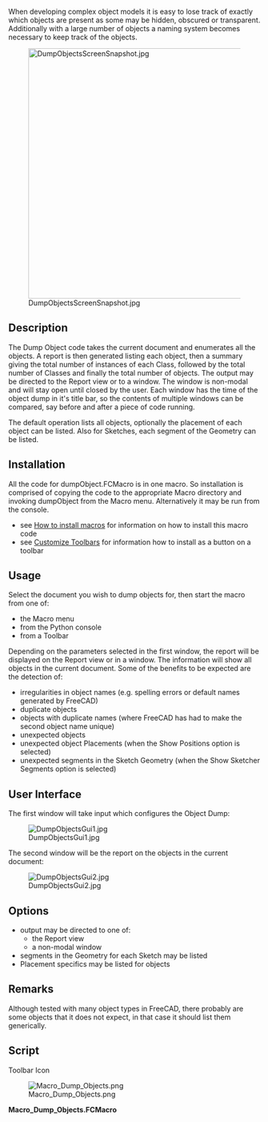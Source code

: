 <languages/>

{{Macro
|Name=Macro Dump Objects
|Description=This macro generates a listing of all objects in the current document - the list can be in a window or on the Report view.
|Author=Piffpoof
|Version=0.3
|Date=2023-01-14
|FCVersion= 0.20
|Download=[https://wiki.freecad.org/images/2/2e/Macro_Dump_Objects.png ToolBar Icon]
}}

When developing complex object models it is easy to lose track of exactly which objects are present as some may be hidden, obscured or transparent. Additionally with a large number of objects a naming system becomes necessary to keep track of the objects.

[[File:DumpObjectsScreenSnapshot.jpg|500px]]

==Description==

The Dump Object code takes the current document and enumerates all the objects. A report is then generated listing each object, then a summary giving the total number of instances of each Class, followed by the total number of Classes and finally the total number of objects. The output may be directed to the Report view or to a window. The window is non-modal and will stay open until closed by the user. Each window has the time of the object dump in it's title bar, so the contents of multiple windows can be compared, say before and after a piece of code running.

The default operation lists all objects, optionally the placement of each object can be listed. Also for Sketches, each segment of the Geometry can be listed.

==Installation==

All the code for dumpObject.FCMacro is in one macro. So installation is comprised of copying the code to the appropriate Macro directory and invoking dumpObject from the Macro menu. Alternatively it may be run from the console.
* see [[How to install macros]] for information on how to install this macro code
* see [[Customize Toolbars]] for information how to install as a button on a toolbar

==Usage==

Select the document you wish to dump objects for, then start the macro from one of:
* the Macro menu
* from the Python console
* from a Toolbar

Depending on the parameters selected in the first window, the report will be displayed on the Report view or in a window.
The information will show all objects in the current document. Some of the benefits to be expected are the detection of:

* irregularities in object names (e.g. spelling errors or default names generated by FreeCAD)
* duplicate objects
* objects with duplicate names (where FreeCAD has had to make the second object name unique)
* unexpected objects
* unexpected object Placements (when the Show Positions option is selected)
* unexpected segments in the Sketch Geometry (when the Show Sketcher Segments option is selected)

==User Interface==

The first window will take input which configures the Object Dump:

[[File:DumpObjectsGui1.jpg]]

The second window will be the report on the objects in the current document:

[[File:DumpObjectsGui2.jpg]]

==Options==

* output may be directed to one of:
** the Report view
**a non-modal window
* segments in the Geometry for each Sketch may be listed
* Placement specifics may be listed for objects

==Remarks==

Although tested with many object types in FreeCAD, there probably are some objects that it does not expect, in that case it should list them generically.

==Script== 

Toolbar Icon

[[Image:Macro_Dump_Objects.png]]

'''Macro_Dump_Objects.FCMacro'''

{{MacroCode|code=
#
#                       Dump Object
#                       v 0.3 - 14/01/2023 conversion to PySide2
#                       v 0.2 - added report to CSV file
#                       v 0.1 - added report to window
#                       v 0.0 - report to Report view
#
#***********************************************************************************
# routine to dump object space for Geometric model in the currently active file
#
__title__   = "Dump_Objects"
__author__  = "Piffpoof"
__url__     = "https://wiki.freecad.org/Macro_Dump_Objects"
__version__ = "0.3"
__date__    = "2023/01/14"    #YYYY/MM/DD
#

# import statements
from PySide2 import QtWidgets, QtGui, QtCore
from PySide2.QtWidgets import * #QDialog , QLineEdit, QPushButton, QApplication
from datetime import datetime       # datestamp on output window
from os.path import expanduser      # output directory for CSV
import math
# UI Class definitions

class configureMacro(QtWidgets.QDialog):
    """"""
    def __init__(self):
        super(configureMacro, self).__init__()
        self.initUI()
    def initUI(self):
        self.result         = None
        # set up display only field for selected path type
        self.cbss           = QtWidgets.QCheckBox("Show Sketcher Segments?", self)
        self.cbss.move(20,20)
        self.cbp            = QtWidgets.QCheckBox("Show Positions?", self)
        self.cbp.move(220,20)
        self.pathTypeLbl    = QtWidgets.QLabel("Select Report Destination:", self)
        self.pathTypeLbl.move(20, 70)
        # cancel button
        cancelButton = QtWidgets.QPushButton('Cancel', self)
        cancelButton.clicked.connect(self.onCancel)
        cancelButton.move(10, 100)
        # button #1
        button1 = QtWidgets.QPushButton(choice1, self)
        button1.clicked.connect(self.onBtn1)
        button1.move(120, 100)
        # button #2
        button2 = QtWidgets.QPushButton(choice2, self)
        button2.clicked.connect(self.onBtn2)
        button2.move(235, 100)
        # button #3
        button3 = QtWidgets.QPushButton(choice3, self)
        button3.clicked.connect(self.onBtn3)
        button3.move(327, 100)
        # define window     xLoc,yLoc,xDim,yDim
        self.setGeometry(   250, 250, 435, 150)
        self.setWindowTitle("Select a Report Destination")
        self.setWindowFlags(QtCore.Qt.WindowStaysOnTopHint)
        self.show()
    def onCancel(self):
        self.result = "cancelled"
        self.close()
    def onBtn1(self):
        self.result = choice1
        self.close()
    def onBtn2(self):
        self.result = choice2
        self.close()
    def onBtn3(self):
        self.result = choice3
        self.close()

class DisplayText(QtWidgets.QWidget):
    """"""
    def __init__(self, textToDisplay):
        self.text = textToDisplay
        super(DisplayText, self).__init__()
        self.initUI(textToDisplay)
    def initUI(self, textToDisplay):
        """Constructor"""
        self.textToDisplay = textToDisplay
        # some window dimensions
        self.windowHome = screenWidth * 0.05
        self.windowWidth = screenWidth * 0.9
        self.windowHeight = 400
        self.fieldMargin = 40
        # some column titles
        columnLabels = QtWidgets.QLabel(formatPrintLine("Type / WB","Shape","User Supplied Label","Name"))
        columnLabels.setFont('Courier')
        # set up text editing widget
        text_editor = QtWidgets.QTextEdit(self)
        #self.setCentralWidget(self.text_editor)
        text_editor.setFont('Courier')
        text_editor.setLineWrapMode(QtWidgets.QTextEdit.NoWrap)
        text_editor.move(self.fieldMargin,self.fieldMargin)
        text_editor.move(0,self.fieldMargin)
        text_editor.resize(self.windowWidth-(2*self.fieldMargin),self.windowHeight-(2*self.fieldMargin))
        text_editor.resize(self.windowWidth,self.windowHeight-(2*self.fieldMargin))
        text_editor.append(self.textToDisplay)
        # set up the layout
        vBox = QtWidgets.QVBoxLayout()
        vBox.addWidget(columnLabels)
        vBox.addWidget(text_editor)
        self.setLayout(vBox)
        # define window     xLoc,yLoc,xDim,yDim
        self.setGeometry(   self.windowHome, self.windowHome, self.windowWidth, self.windowHeight)
        self.setWindowTitle("Object Dump of '" + FreeCADGui.ActiveDocument.Document.Label + "' at " + str(datetime.now()))
        self.show()
    #----------------------------------------------------------------------
    def onOk(self):
        self.close()

# Class definitions

# Function Definitions

def countObjects():
    printList = list()
    objectTypeTable = {}
    # build up dictionary of different classes and keep a count
    for obj in FreeCAD.ActiveDocument.Objects:
        if objectTypeTable.__contains__(obj.TypeId):
            objectTypeTable[obj.TypeId] = objectTypeTable[obj.TypeId]+1
        else:
            objectTypeTable[obj.TypeId] = 1
        wb = obj.TypeId[0:obj.TypeId.find("::")]
        shape = obj.TypeId[obj.TypeId.find("::")+2:]
        #print wb + "---" + shape
        placementString = ""
        if obj.TypeId == "Sketcher::SketchObject":
            printList.append(formatPrintLine("Sketch", "", str(obj.Label)))
            if showSketcherSegmentsFlag:
                for i in obj.Geometry:
                    printList.append(formatPrintLine("", " -segment", str(i)))
        elif wb == "Part":
            if showPlacementFlag:
                placementString = str(obj.Placement)
            if shape in ("Cylinder", "Cut", "Box", "Fuse", "Loft", "Feature", "FeaturePython", "Part2DObjectPython"):
                printList.append(formatPrintLine(wb, shape, str(obj.Label), str(obj.Name)))
            else: # print shapes not in list above
                printList.append(formatPrintLine(str(obj.TypeId), "", str(obj.Label), str(obj.Name)))
        elif wb == "PartDesign":
            if showPlacementFlag:
                placementString = str(obj.Placement)
            if shape in ("Pad", "Feature", "Fillet", "Part2DObjectPython"):
                printList.append(formatPrintLine(wb, shape, str(obj.Label), str(obj.Name)))
            else: # print shapes not in list above
                printList.append(formatPrintLine(str(obj.TypeId), "", str(obj.Label), str(obj.Name)))
        elif obj.TypeId == "App::DocumentObjectGroup":
            printList.append(formatPrintLine("Group", "", str(obj.Label)))
        elif obj.TypeId == "Image::ImagePlane":
            printList.append(formatPrintLine(wb, shape, str(obj.Label), str(obj.Name)))     
        else: # print workbench shapes not in lists above
            printList.append(formatPrintLine(str(obj.TypeId), str(obj.Label), str(obj.Name)))
        if showPlacementFlag and len(placementString)!=0:
            printList.append(formatPrintLineMax("", " -placement", placementString))

    printList.append("")
    printList.append(summarySeparator)
    from collections import OrderedDict
    sortedByTags = OrderedDict(sorted(objectTypeTable.items(), key=lambda x: x[1], reverse=True))
    for k, v in sortedByTags.items():
        printList.append(formatPrintLineSum(k,v))
    printList.append("")
    objectClassCount = 0; objectTotalCount = 0
    for i in objectTypeTable:
        objectTotalCount = objectTotalCount + objectTypeTable[i]
    objectCLassCount = len(objectTypeTable)
    printList.append(formatPrintLineSum("Object Class Total is ", str(objectCLassCount)))
    printList.append(formatPrintLineSum("Object Total is ", str(objectTotalCount)))
    printList.append(summarySeparator)
    return printList

def formatPrintLineSum(a,b):
    return printLineFormatter(2, a, str(b), "", "")

def formatPrintLineMax(a,b,c):
    return printLineFormatter(1, a, b, "", "")

def formatPrintLine(a,b,c, *args):
    d = ""
    if len(args)==1:
        d = args[0]
    return printLineFormatter(0, a, b, c, d)

def printLineFormatter(flag,a,b,c,d):
    # flag = 0  standard print, spread values over 4 columns
    # flag = 1  printing verbose things like Sketch details or Placements, combine columns 3 & 4
    # flag = 2  printing the summary lines, combine columns 1 & 2
    suffix = ""
    if csvFlag:
        pfs2 = printFormatString2csv
        pfs3 = printFormatString3csv
        pfs4 = printFormatString4csv
    else:
        pfs2 = printFormatString2
        pfs3 = printFormatString3
        pfs4 = printFormatString4
    if flag==0:
        aa = a[:f1]
        bb = b[:f2]
        cc = c[:f3]
        dd = d[:f4]
        return pfs4.format(aa,bb,cc,dd)
    elif flag==1:
        aa = a[:f1]
        bb = b[:f2]
        cc = c[:f3+f4]
        dd = d[:f4]
        return pfs3.format(aa,bb,cc)
    else:
        print(a)
        aa = a[:f1+f2]
        bb = b[:f3+f4]
        return pfs2.format(aa,bb)

# Constant definitions
# set some field widths
screenWidth = QtWidgets.QDesktopWidget().screenGeometry().width()
global f1, f2, f3, f4
# f1 = 15; f2 = 25; f3 = 45; f4 = 25 # 110 columns in 1000 pixels
f1 = math.floor(15*screenWidth/1000); f2 = math.floor(25*screenWidth/1000); f3 = math.floor(45*screenWidth/1000); f4 = math.floor(25*screenWidth/1000)
# and some print format strings
global printFormatString2, printFormatString3, printFormatString4
global printFormatString2csv, printFormatString3csv, printFormatString4csv
printFormatString2 = "{0:<"+str(f1+f2)+"} {1:<"+str(f3)+"}"
printFormatString2csv = "{0}, {1}"
printFormatString3 = "{0:<"+str(f1)+"} {1:<"+str(f2)+"} {2:<"+str(f3+f4)+"}"
printFormatString3csv = "{0}, {1}, {2}"
printFormatString4 = "{0:<"+str(f1)+"} {1:<"+str(f2)+"} {2:<"+str(f3)+"} {3:<"+str(f4)+"}"
printFormatString4csv = "{0}, {1}, {2}, {3}"
# some button labels that are checked in the code
global choice1, choice2, choice3, csvFlag
choice1 = "Report View"; choice2 = "CSV File"; choice3 = "Window"
csvFlag = False
summarySeparator = "======================================================="
summarySeparatorCsv = "-------------------------------------------------------"
# code ***********************************************************************************
if FreeCAD.ActiveDocument != None:
    # ask if to window or to Report View...
    form = configureMacro()
    form.exec_()
    showSketcherSegmentsFlag = False
    if form.cbss.isChecked():
        showSketcherSegmentsFlag = True
    showPlacementFlag = False
    if form.cbp.isChecked():
        showPlacementFlag = True
    if form.result == choice2:
        csvFlag = True
        showSketcherSegmentsFlag = False
        showPlacementFlag = False
        summarySeparator = summarySeparatorCsv
    printList = countObjects()
    if form.result == choice1: # report to Report View
        mainWindow = FreeCADGui.getMainWindow()
        dockWidgets = mainWindow.findChildren(QtWidgets.QDockWidget)
        reportViewFlag = False
        for dw in dockWidgets:
            if dw.objectName() == "Report view":
                reportViewFlag = True
        if reportViewFlag:
            print( printFormatString4.format(   "", "", "(User Supplied)", ""))
            print( printFormatString4.format(   "Type", "Shape", "Label", "Name"))
            print( "")
            for line in printList:
                print( line + "\n")
        else:
            QtWidgets.QMessageBox.information(None,"","Please use 'Menu->View->Views->Report view' to open the 'Report view'")
    if form.result == choice2: # report to CSV file
        filePath = QtWidgets.QFileDialog.getSaveFileName(parent=None,caption="Save CSV file as",dir=expanduser("~"),filter="*.csv")
        file = open(filePath[0],"w")
        for line in printList:
            file.write(line + "\n")
        file.close()
    if form.result == choice3: # report to window
        #----------------------------------------------------------------------
        longPrintLine = ""
        for line in printList:
            longPrintLine = longPrintLine + line + "\n"
        form = DisplayText(longPrintLine)
#
#OS: Windows 10 Version 2009
#Word size of FreeCAD: 64-bit
#Version: 0.21.0.31513 (Git)
#Build type: Release
#Branch: master
#Hash: b2ab8edba4bfd71681e639f8c3f1105066bed4c7
#Python 3.10.8, Qt 5.15.4, Coin 4.0.0, Vtk 9.1.0, OCC 7.6.3
#
#thus ends the macro... 

}}
{{clear}}